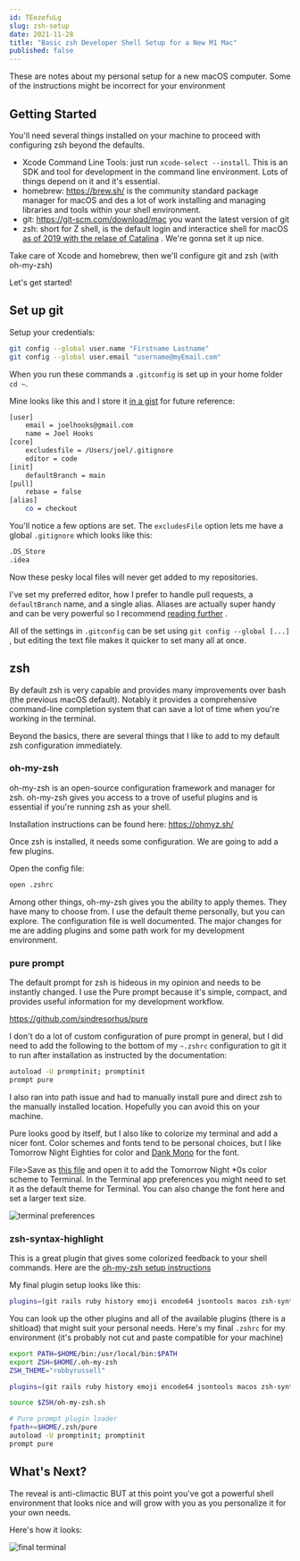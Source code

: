 ```yaml
---
id: TEezefuLg
slug: zsh-setup
date: 2021-11-28
title: "Basic zsh Developer Shell Setup for a New M1 Mac"
published: false
---
```


These are notes about my personal setup for a new macOS computer. Some of the
instructions might be incorrect for your environment

## Getting Started

You'll need several things installed on your machine to proceed with configuring
zsh beyond the defaults.

* Xcode Command Line Tools: just run `xcode-select --install`. This is an SDK
  and tool for development in the command line environment. Lots of things
  depend on it and it's essential.
* homebrew: https://brew.sh/ is the community standard package manager for macOS
  and des a lot of work installing and managing libraries and tools within your
  shell environment.
* git: https://git-scm.com/download/mac you want the latest version of git
* zsh: short for Z shell, is the default login and interactice shell for
  macOS [as of 2019 with the relase of Catalina](https://support.apple.com/en-us/HT208050)
  . We're gonna set it up nice.

Take care of Xcode and homebrew, then we'll configure git and zsh (with
oh-my-zsh)

Let's get started!

## Set up git

Setup your credentials:

```bash
git config --global user.name "Firstname Lastname"
git config --global user.email "username@myEmail.com"
```

When you run these commands a `.gitconfig` is set up in your home folder `cd ~`.

Mine looks like this and I store
it [in a gist](https://gist.github.com/joelhooks/cce364199d2532c0d8bb8a93cdc7c685)
for future reference:

```bash
[user]
	email = joelhooks@gmail.com
	name = Joel Hooks
[core]
	excludesfile = /Users/joel/.gitignore
	editor = code
[init]
	defaultBranch = main
[pull]
	rebase = false
[alias]
	co = checkout
```

You'll notice a few options are set. The `excludesFile` option lets me have a
global `.gitignore` which looks like this:

```bash
.DS_Store
.idea
```

Now these pesky local files will never get added to my repositories.

I've set my preferred editor, how I prefer to handle pull requests,
a `defaultBranch` name, and a single alias. Aliases are actually super handy and
can be very powerful so I
recommend [reading further](https://git-scm.com/book/en/v2/Git-Basics-Git-Aliases)
.

All of the settings in `.gitconfig` can be set using `git config --global [...]`
, but editing the text file makes it quicker to set many all at once.

## zsh

By default zsh is very capable and provides many improvements over bash (the
previous macOS default). Notably it provides a comprehensive command-line
completion system that can save a lot of time when you're working in the
terminal.

Beyond the basics, there are several things that I like to add to my default zsh
configuration immediately.

### oh-my-zsh

oh-my-zsh is an open-source configuration framework and manager for zsh.
oh-my-zsh gives you access to a trove of useful plugins and is essential if
you're running zsh as your shell.

Installation instructions can be found here: https://ohmyz.sh/

Once zsh is installed, it needs some configuration. We are going to add a few
plugins.

Open the config file:

```bash
open .zshrc
```

Among other things, oh-my-zsh gives you the ability to apply themes. They have
many to choose from. I use the default theme personally, but you can explore.
The configuration file is well documented. The major changes for me are adding
plugins and some path work for my development environment.

### pure prompt

The default prompt for zsh is hideous in my opinion and needs to be instantly
changed. I use the Pure prompt because it's simple, compact, and provides useful
information for my development workflow.

https://github.com/sindresorhus/pure

I don't do a lot of custom configuration of pure prompt in general, but I did
need to add the following to the bottom of my `~.zshrc` configuration to git it
to run after installation as instructed by the documentation:

```bash
autoload -U promptinit; promptinit
prompt pure
```

I also ran into path issue and had to manually install pure and direct zsh to
the manually installed location. Hopefully you can avoid this on your machine.

Pure looks good by itself, but I also like to colorize my terminal and add a
nicer font. Color schemes and fonts tend to be personal choices, but I like
Tomorrow Night Eighties for color
and [Dank Mono](https://philpl.gumroad.com/l/dank-mono) for the font.

File>Save
as [this file](https://raw.githubusercontent.com/chriskempson/tomorrow-theme/master/OS%20X%20Terminal/Tomorrow%20Night%20Eighties.terminal)
and open it to add the Tomorrow Night *0s color scheme to Terminal. In the
Terminal app preferences you might need to set it as the default theme for
Terminal. You can also change the font here and set a larger text size.

![terminal preferences](./terminal_prefs.jpg)

### zsh-syntax-highlight

This is a great plugin that gives some colorized feedback to your shell
commands. Here are
the [oh-my-zsh setup instructions](https://github.com/zsh-users/zsh-syntax-highlighting/blob/master/INSTALL.md#oh-my-zsh)

My final plugin setup looks like this:

```bash
plugins=(git rails ruby history emoji encode64 jsontools macos zsh-syntax-highlighting)
```

You can look up the other plugins and all of the available plugins (there is a
shitload) that might suit your personal needs. Here's my final `.zshrc` for my
environment (it's probably not cut and paste compatible for your machine)

```bash
export PATH=$HOME/bin:/usr/local/bin:$PATH
export ZSH=$HOME/.oh-my-zsh
ZSH_THEME="robbyrussell"

plugins=(git rails ruby history emoji encode64 jsontools macos zsh-syntax-highlighting)

source $ZSH/oh-my-zsh.sh

# Pure prompt plugin loader
fpath+=$HOME/.zsh/pure
autoload -U promptinit; promptinit
prompt pure

```

## What's Next?

The reveal is anti-climactic BUT at this point you've got a powerful shell
environment that looks nice and will grow with you as you personalize it for
your own needs.

Here's how it looks:

![final terminal](./terminal_shot.png)
